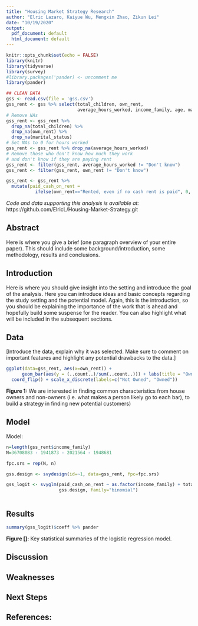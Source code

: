 ```yaml
---
title: "Housing Market Strategy Research"
author: "Elric Lazaro, Kaiyue Wu, Mengxin Zhao, Zikun Lei"
date: "10/19/2020"
output:
  pdf_document: default
  html_document: default
---
```


```r
knitr::opts_chunk$set(echo = FALSE)
library(knitr)
library(tidyverse)
library(survey)
#library.packages('pander) <- uncomment me
library(pander)

## CLEAN DATA
gss <- read.csv(file = 'gss.csv')
gss_rent <- gss %>% select(total_children, own_rent, 
                           average_hours_worked, income_family, age, marital_status)
# Remove NAs
gss_rent <- gss_rent %>% 
  drop_na(total_children) %>%
  drop_na(own_rent) %>%
  drop_na(marital_status)
# Set NAs to 0 for hours worked
gss_rent <- gss_rent %>% drop_na(average_hours_worked)
# Remove those who don't know how much they work 
# and don't know if they are paying rent
gss_rent <- filter(gss_rent, average_hours_worked != "Don't know")
gss_rent <- filter(gss_rent, own_rent != "Don't know")

gss_rent <- gss_rent %>% 
  mutate(paid_cash_on_rent = 
           ifelse(own_rent=="Rented, even if no cash rent is paid", 0, 1)) 
```

*Code and data supporting this analysis is available at:* \
https://github.com/ElricL/Housing-Market-Strategy.git

## Abstract

Here is where you give a brief (one paragraph overview of your entire paper). This should include some background/introduction, some methodology, results and conclusions.

## Introduction

Here is where you should give insight into the setting and introduce the goal of the analysis. Here you can introduce ideas and basic concepts regarding the study setting and the potential model. Again, this is the introduction, so you should be explaining the importance of the work that is ahead and hopefully build some suspense for the reader. You can also highlight what will be included in the subsequent sections.

## Data

[Introduce the data, explain why it was selected. Make sure to comment on important features and highlight any potential drawbacks to the data.]

```r
ggplot(data=gss_rent, aes(x=own_rent)) + 
      geom_bar(aes(y = (..count..)/sum(..count..))) + labs(title = "Ownership Frequency", x = "Owned or rented", y = "Frequency") +
  coord_flip() + scale_x_discrete(labels=c("Not Owned", "Owned"))
```

__Figure 1:__ We are interested in finding common characteristics from house owners and non-owners (i.e. what makes a person likely go to each bar), to build a strategy in finding new potential customers)

## Model
Model:
```r
n=length(gss_rent$income_family)
N=36708083 - 1941873 - 2021564 - 1948681

fpc.srs = rep(N, n)

gss.design <- svydesign(id=~1, data=gss_rent, fpc=fpc.srs)

gss_logit <- svyglm(paid_cash_on_rent ~ as.factor(income_family) + total_children + age + as.factor(average_hours_worked) + as.factor(marital_status),
                    gss.design, family="binomial")



```

\pagebreak

## Results
```r
summary(gss_logit)$coeff %>% pander
```
__Figure []:__ Key statistical summaries of the logistic regression model.

\pagebreak

## Discussion

## Weaknesses

## Next Steps

## References:
